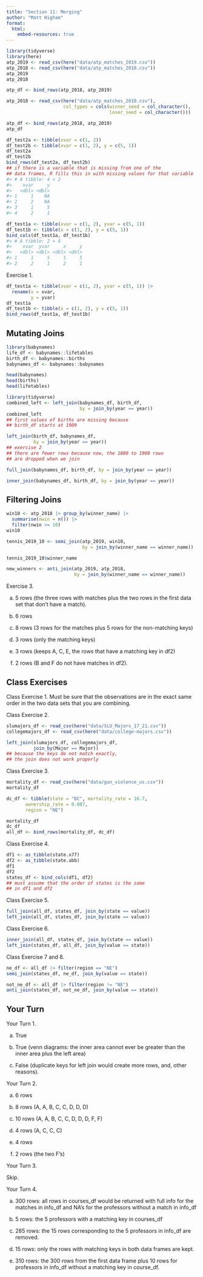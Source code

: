 ```yaml
---
title: "Section 11: Merging"
author: "Matt Higham"
format: 
  html:
    embed-resources: true
---
```


```r

library(tidyverse)
library(here)
atp_2019 <- read_csv(here("data/atp_matches_2019.csv"))
atp_2018 <- read_csv(here("data/atp_matches_2018.csv"))
atp_2019
atp_2018

atp_df <- bind_rows(atp_2018, atp_2019)

atp_2018 <- read_csv(here("data/atp_matches_2018.csv"),
                     col_types = cols(winner_seed = col_character(),
                                      loser_seed = col_character()))

atp_df <- bind_rows(atp_2018, atp_2019)
atp_df
```

```r
df_test2a <- tibble(xvar = c(1, 2))
df_test2b <- tibble(xvar = c(1, 2), y = c(5, 1))
df_test2a
df_test2b
bind_rows(df_test2a, df_test2b)
## if there is a variable that is missing from one of the
## data frames, R fills this in with missing values for that variable
#> # A tibble: 4 × 2
#>    xvar     y
#>   <dbl> <dbl>
#> 1     1    NA
#> 2     2    NA
#> 3     1     5
#> 4     2     1
```

```r
df_test1a <- tibble(xvar = c(1, 2), yvar = c(5, 1))
df_test1b <- tibble(x = c(1, 2), y = c(5, 1))
bind_cols(df_test1a, df_test1b)
#> # A tibble: 2 × 4
#>    xvar  yvar     x     y
#>   <dbl> <dbl> <dbl> <dbl>
#> 1     1     5     1     5
#> 2     2     1     2     1
```

Exercise 1.

```r
df_test1a <- tibble(xvar = c(1, 2), yvar = c(5, 1)) |>
  rename(x = xvar,
         y = yvar)
df_test1a
df_test1b <- tibble(x = c(1, 2), y = c(5, 1))
bind_rows(df_test1a, df_test1b)
```

## Mutating Joins

```r
library(babynames)
life_df <- babynames::lifetables
birth_df <- babynames::births
babynames_df <- babynames::babynames

head(babynames)
head(births)
head(lifetables)
```


```r
library(tidyverse)
combined_left <- left_join(babynames_df, birth_df,
                           by = join_by(year == year))
combined_left
## first values of births are missing because
## birth_df starts at 1909

left_join(birth_df, babynames_df,
          by = join_by(year == year))
## exercise 2
## there are fewer rows because now, the 1880 to 1908 rows
## are dropped when we join

full_join(babynames_df, birth_df, by = join_by(year == year))

inner_join(babynames_df, birth_df, by = join_by(year == year))
```

## Filtering Joins

```r
win10 <- atp_2018 |> group_by(winner_name) |>
  summarise(nwin = n()) |> 
  filter(nwin >= 10)
win10

tennis_2019_10 <- semi_join(atp_2019, win10,
                            by = join_by(winner_name == winner_name))

tennis_2019_10$winner_name

new_winners <- anti_join(atp_2019, atp_2018,
                         by = join_by(winner_name == winner_name)) 
```

Exercise 3.

a. 5 rows (the three rows with matches plus the two rows in the first data set that don't have a match).

b. 6 rows

c. 8 rows (3 rows for the matches plus 5 rows for the non-matching keys)

d. 3 rows (only the matching keys)

e. 3 rows (keeps A, C, E, the rows that have a matching key in df2)

f. 2 rows (B and F do not have matches in df2).

## Class Exercises

Class Exercise 1. Must be sure that the observations are in the exact same order in the two data sets that you are combining.

Class Exercise 2.

```r
slumajors_df <- read_csv(here("data/SLU_Majors_17_21.csv"))
collegemajors_df <- read_csv(here("data/college-majors.csv"))

left_join(slumajors_df, collegemajors_df,
          join_by(Major == Major))
## because the keys do not match exactly,
## the join does not work properly
```

Class Exercise 3.

```r
mortality_df <- read_csv(here("data/gun_violence_us.csv"))
mortality_df

dc_df <- tibble(state = "DC", mortality_rate = 16.7,
       ownership_rate = 0.087,
       region = "NE")

mortality_df
dc_df
all_df <- bind_rows(mortality_df, dc_df) 
```

Class Exercise 4.

```r
df1 <- as_tibble(state.x77)
df2 <- as_tibble(state.abb)
df1
df2
states_df <- bind_cols(df1, df2)
## must assume that the order of states is the same
## in df1 and df2
```

Class Exercise 5.

```r
full_join(all_df, states_df, join_by(state == value))
left_join(all_df, states_df, join_by(state == value))

```

Class Exercise 6.

```r
inner_join(all_df, states_df, join_by(state == value))
left_join(states_df, all_df, join_by(value == state))
```

Class Exercise 7 and 8.

```r
ne_df <- all_df |> filter(region == "NE")
semi_join(states_df, ne_df, join_by(value == state))

not_ne_df <- all_df |> filter(region != "NE")
anti_join(states_df, not_ne_df, join_by(value == state))
```
## Your Turn

Your Turn 1.

a. True

b. True (venn diagrams: the inner area cannot ever be greater than the inner area plus the left area)

c. False (duplicate keys for left join would create more rows, and, other reasons).

Your Turn 2.

a. 6 rows 

b. 8 rows (A, A, B, C, C, D, D, D)

c. 10 rows (A, A, B, C, C, D, D, D, F, F)

d. 4 rows (A, C, C, C)

e. 4 rows 

f. 2 rows (the two F's)

Your Turn 3.

Skip.

Your Turn 4.

a. 300 rows: all rows in courses_df would be returned with full info for the matches in info_df and NA's for the professors without a match in info_df

b. 5 rows: the 5 professors with a matching key in courses_df

c. 285 rows: the 15 rows corresponding to the 5 professors in info_df are removed.

d. 15 rows: only the rows with matching keys in both data frames are kept.

e. 310 rows: the 300 rows from the first data frame plus 10 rows for professors in info_df without a matching key in course_df.
